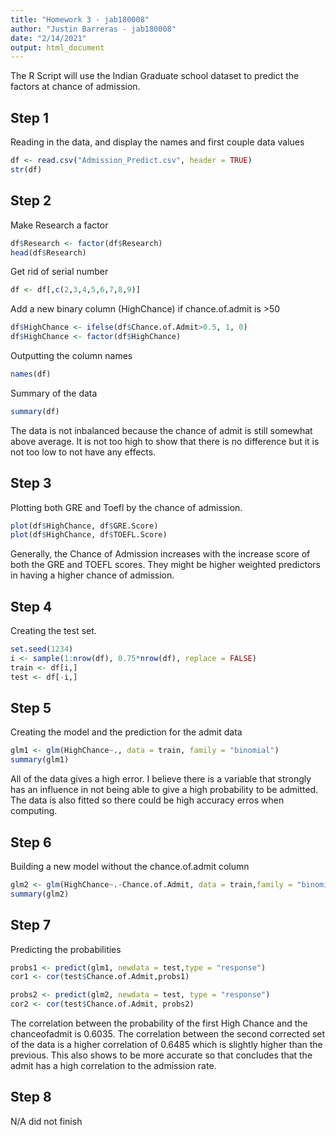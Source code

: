 ---
title: "Homework 3 - jab180008"
author: "Justin Barreras - jab180008"
date: "2/14/2021"
output: html_document
---

The R Script will use the Indian Graduate school
dataset to predict the factors at chance of admission. 

## Step 1
Reading in the data, and display the names and first couple
data values

```{r}
df <- read.csv("Admission_Predict.csv", header = TRUE)
str(df)
```

## Step 2

Make Research a factor
```{r}
df$Research <- factor(df$Research)
head(df$Research)
```
Get rid of serial number
```{r}
df <- df[,c(2,3,4,5,6,7,8,9)]
```
Add a new binary column (HighChance) if chance.of.admit is >50

```{r}
df$HighChance <- ifelse(df$Chance.of.Admit>0.5, 1, 0)
df$HighChance <- factor(df$HighChance)
```
Outputting the column names
```{r}
names(df)
```
Summary of the data
```{r}
summary(df)
```
The data is not inbalanced because the chance of admit is still somewhat above average. It is not too high to show that there is no difference but it is not too low to not have any effects. 

## Step 3 

Plotting both GRE and Toefl by the chance of admission. 
```{r}
plot(df$HighChance, df$GRE.Score)
plot(df$HighChance, df$TOEFL.Score)
```

Generally, the Chance of Admission increases with the increase score of 
both the GRE and TOEFL scores. They might be higher weighted predictors in
having a higher chance of admission. 

## Step 4
Creating the test set.

```{r}
set.seed(1234)
i <- sample(1:nrow(df), 0.75*nrow(df), replace = FALSE)
train <- df[i,]
test <- df[-i,]
```

## Step 5
Creating the model and the prediction for the admit data
```{r}
glm1 <- glm(HighChance~., data = train, family = "binomial")
summary(glm1)
```
All of the data gives a high error. I believe there is a variable that strongly has an influence in not being able to give a high probability to 
be admitted. The data is also fitted so there could be high accuracy erros when computing. 

## Step 6 
Building a new model without the chance.of.admit column

```{r}
glm2 <- glm(HighChance~.-Chance.of.Admit, data = train,family = "binomial")
summary(glm2)
```
## Step 7

Predicting the probabilities
```{r}
probs1 <- predict(glm1, newdata = test,type = "response")
cor1 <- cor(test$Chance.of.Admit,probs1)

probs2 <- predict(glm2, newdata = test, type = "response")
cor2 <- cor(test$Chance.of.Admit, probs2)
```

The correlation between the probability of the first High Chance and the 
chanceofadmit is 0.6035. The correlation between the second corrected
set of the data is a higher correlation of 0.6485 which is slightly higher
than the previous. This also shows to be more accurate so that concludes 
that the admit has a high correlation to the admission rate. 

## Step 8

N/A did not finish
